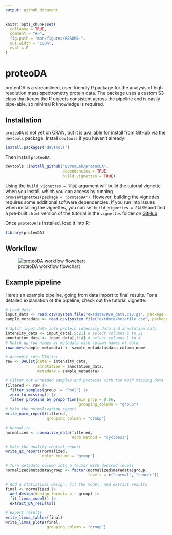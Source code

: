 ```yaml
---
output: github_document
---
```


<!-- README.md is generated from README.Rmd. Please edit README.Rmd file -->

```r
knitr::opts_chunk$set(
  collapse = TRUE,
  comment = "#>",
  fig.path = "man/figures/README-",
  out.width = "100%",
  eval = F
)
```

# proteoDA

proteoDA is a streamlined, user-friendly R package for the analysis of high resolution mass spectrometry protein data. The package uses a custom S3 class that keeps the R objects consistent across the pipeline and is easily pipe-able, so minimal R knowledge is required. 

## Installation

`proteoDA` is not yet on CRAN, but it is available for install from GitHub via the `devtools` package. Install `devtools` if you haven't already:

``` r
install.packages("devtools")
```

Then install `proteoDA`:

```r
devtools::install_github("ByrumLab/proteoDA", 
                         dependencies = TRUE, 
                         build_vignettes = TRUE)
```

Using the `build_vignettes = TRUE` argument will build the tutorial vignette when you install, which you can access by running `browseVignettes(package = "proteoDA")`. However, building the vignettes requires some additional software dependencies. If you run into issues when installing the vignettes, you can set `build_vignettes = FALSW` and find a pre-built `.html` version of the tutorial in the `vignettes` folder on [GitHub](https://github.com/ByrumLab/proteoDA).

Once `proteoDA` is installed, load it into R:

```r
library(proteoDA)
```

## Workflow

![proteoDA workflow flowchart](data-raw/proteoDA_flowchar.png?raw=true)

## Example pipeline

Here's an example pipeline, going from data import to final results. For a detailed explanation of the pipeline, check out the tutorial vignette:

```r
# Load data
input_data <- read.csv(system.file("extdata/DIA_data.csv.gz", package = "proteoDA"))
sample_metadata <- read.csv(system.file("extdata/metafile.csv", package = "proteoDA"))

# Split input data into protein intensity data and annotation data
intensity_data <- input_data[,5:21] # select columns 5 to 21
annotation_data <- input_data[,1:4] # select columns 1 to 4
# Match up row names of metadata with column names of data
rownames(sample_metadata) <- sample_metadata$data_column_name

# Assemble into DIAlist
raw <- DAList(data = intensity_data,
              annotation = annotation_data,
              metadata = sample_metadata)

# Filter out unneeded samples and proteins with too much missing data
filtered <- raw |>
  filter_samples(group != "Pool") |>
  zero_to_missing() |>
  filter_proteins_by_proportion(min_prop = 0.66,
                                grouping_column = "group")
# Make the normalization report
write_norm_report(filtered,
                  grouping_column = "group")

# Normalize
normalized <- normalize_data(filtered, 
                             norm_method = "cycloess")

# Make the quality control report
write_qc_report(normalized,
                color_column = "group")

# Turn metadata column into a factor with desired levels
normalized$metadata$group <- factor(normalized$metadata$group, 
                                    levels = c("normal", "cancer"))

# Add a statistical design, fit the model, and extract results
final <- normalized |>
  add_design(design_formula = ~ group) |>
  fit_limma_model() |>
  extract_DA_results()

# Export results
write_limma_tables(final)
write_limma_plots(final,
                  grouping_column = "group")
```
